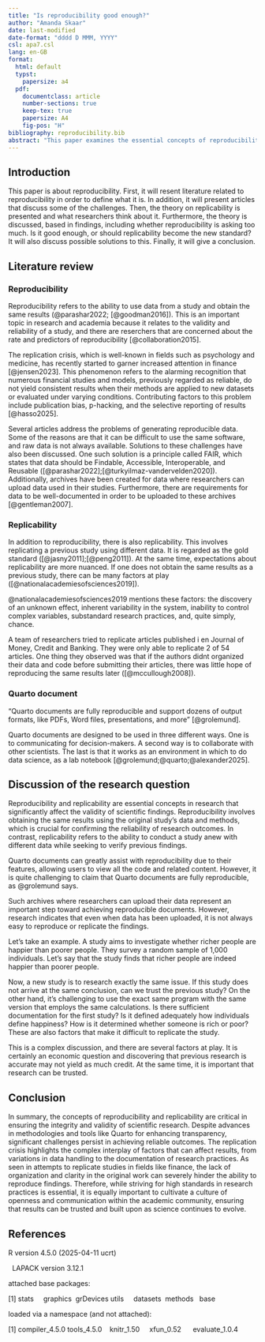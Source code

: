 ```yaml
---
title: "Is reproducibility good enough?"
author: "Amanda Skaar"
date: last-modified
date-format: "dddd D MMM, YYYY"
csl: apa7.csl
lang: en-GB
format:
  html: default
  typst:
    papersize: a4
  pdf:
    documentclass: article
    number-sections: true
    keep-tex: true
    papersize: A4
    fig-pos: "H"
bibliography: reproducibility.bib
abstract: "This paper examines the essential concepts of reproducibility and replicability in scientific research, emphasizing their significance for validating findings. It reviews literature defining these terms and outlines challenges such as publication bias and data accessibility. The distinction between reproducibility—using original data to replicate results—and replicability—conducting new studies with different data—is discussed, along with the implications of the replication crisis in fields like finance. The paper also considers potential solutions, including the FAIR principles and Quarto documents, advocating for a cultural shift toward greater openness in research practices to ensure reliable scientific findings."
---
```


## Introduction

This paper is about reproducibility.
First, it will resent literature related to reproducibility in order to define what it is.
In addition, it will present articles that discuss some of the challenges.
Then, the theory on replicability is presented and what researchers think about it.
Furthermore, the theory is discussed, based in findings, including whether reproducibility is asking too much.
Is it good enough, or should replicability become the new standard?
It will also discuss possible solutions to this.
Finally, it will give a conclusion.

## Literature review

### Reproducibility

Reproducibility refers to the ability to use data from a study and obtain the same results (@parashar2022; [@goodman2016]).
This is an important topic in research and academia because it relates to the validity and reliability of a study, and there are reserchers that are concerned about the rate and predictors of reproducibility [@collaboration2015].

The replication crisis, which is well-known in fields such as psychology and medicine, has recently started to garner increased attention in finance [@jensen2023].
This phenomenon refers to the alarming recognition that numerous financial studies and models, previously regarded as reliable, do not yield consistent results when their methods are applied to new datasets or evaluated under varying conditions.
Contributing factors to this problem include publication bias, p-hacking, and the selective reporting of results [@hasso2025].

Several articles address the problems of generating reproducible data.
Some of the reasons are that it can be difficult to use the same software, and raw data is not always available.
Solutions to these challenges have also been discussed.
One such solution is a principle called FAIR, which states that data should be Findable, Accessible, Interoperable, and Reusable ([@parashar2022];[@turkyilmaz-vandervelden2020]).
Additionally, archives have been created for data where researchers can upload data used in their studies.
Furthermore, there are requirements for data to be well-documented in order to be uploaded to these archives [@gentleman2007].

### Replicability

In addition to reproducibility, there is also replicability.
This involves replicating a previous study using different data.
It is regarded as the gold standard ([@jasny2011];[@peng2011]).
At the same time, expectations about replicability are more nuanced.
If one does not obtain the same results as a previous study, there can be many factors at play ([@nationalacademiesofsciences2019]).

@nationalacademiesofsciences2019 mentions these factors: the discovery of an unknown effect, inherent variability in the system, inability to control complex variables, substandard research practices, and, quite simply, chance.

A team of researchers tried to replicate articles published i en Journal of Money, Credit and Banking.
They were only able to replicate 2 of 54 articles.
One thing they observed was that if the authors didnt organized their data and code before submitting their articles, there was little hope of reproducing the same results later ([@mccullough2008]).

### Quarto document

"Quarto documents are fully reproducible and support dozens of output formats, like PDFs, Word files, presentations, and more" [@grolemund].

Quarto documents are designed to be used in three different ways.
One is to communicating for decision-makers.
A second way is to collaborate with other scientists.
The last is that it works as an environment in which to do data science, as a lab notebook [@grolemund;@quarto;@alexander2025].

## Discussion of the research question

Reproducibility and replicability are essential concepts in research that significantly affect the validity of scientific findings.
Reproducibility involves obtaining the same results using the original study's data and methods, which is crucial for confirming the reliability of research outcomes.
In contrast, replicability refers to the ability to conduct a study anew with different data while seeking to verify previous findings.

Quarto documents can greatly assist with reproducibility due to their features, allowing users to view all the code and related content.
However, it is quite challenging to claim that Quarto documents are fully reproducible, as @grolemund says.

Such archives where researchers can upload their data represent an important step toward achieving reproducible documents.
However, research indicates that even when data has been uploaded, it is not always easy to reproduce or replicate the findings.

Let’s take an example.
A study aims to investigate whether richer people are happier than poorer people.
They survey a random sample of 1,000 individuals.
Let’s say that the study finds that richer people are indeed happier than poorer people.

Now, a new study is to research exactly the same issue.
If this study does not arrive at the same conclusion, can we trust the previous study?
On the other hand, it's challenging to use the exact same program with the same version that employs the same calculations.
Is there sufficient documentation for the first study?
Is it defined adequately how individuals define happiness?
How is it determined whether someone is rich or poor?
These are also factors that make it difficult to replicate the study.

This is a complex discussion, and there are several factors at play.
It is certainly an economic question and discovering that previous research is accurate may not yield as much credit.
At the same time, it is important that research can be trusted.

## Conclusion

In summary, the concepts of reproducibility and replicability are critical in ensuring the integrity and validity of scientific research.
Despite advances in methodologies and tools like Quarto for enhancing transparency, significant challenges persist in achieving reliable outcomes.
The replication crisis highlights the complex interplay of factors that can affect results, from variations in data handling to the documentation of research practices.
As seen in attempts to replicate studies in fields like finance, the lack of organization and clarity in the original work can severely hinder the ability to reproduce findings.
Therefore, while striving for high standards in research practices is essential, it is equally important to cultivate a culture of openness and communication within the academic community, ensuring that results can be trusted and built upon as science continues to evolve.

## References

R version 4.5.0 (2025-04-11 ucrt)

  LAPACK version 3.12.1

attached base packages:

\[1\] stats     graphics  grDevices utils     datasets  methods   base    

loaded via a namespace (and not attached):

\[1\] compiler_4.5.0 tools_4.5.0    knitr_1.50     xfun_0.52      evaluate_1.0.4
